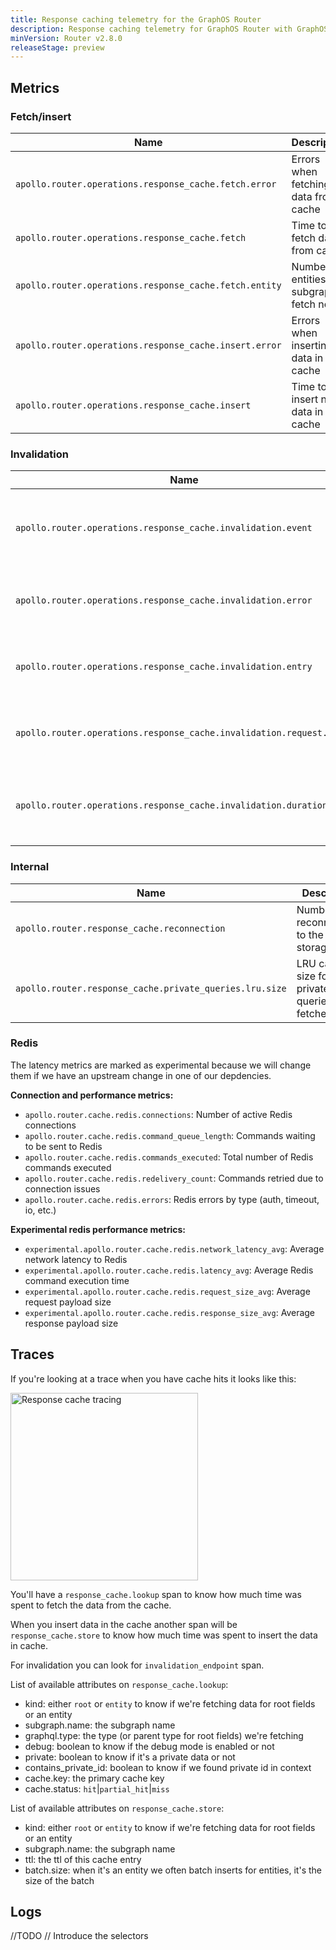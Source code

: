 ```yaml
---
title: Response caching telemetry for the GraphOS Router
description: Response caching telemetry for GraphOS Router with GraphOS Enterprise.
minVersion: Router v2.8.0
releaseStage: preview
---
```


## Metrics

### Fetch/insert

| Name | Description | Unit |
| --- | --- | --- |
| `apollo.router.operations.response_cache.fetch.error` | Errors when fetching data from cache | `{error}` |
| `apollo.router.operations.response_cache.fetch` | Time to fetch data from cache | `s` |
| `apollo.router.operations.response_cache.fetch.entity` | Number of entities per subgraph fetch node | `{entity}` |
| `apollo.router.operations.response_cache.insert.error` | Errors when inserting data in cache | `{error}` |
| `apollo.router.operations.response_cache.insert` | Time to insert new data in cache | `s` |

### Invalidation

| Name | Description | Unit |
| --- | --- | --- |
| `apollo.router.operations.response_cache.invalidation.event` | Response cache received a batch of invalidation requests | `{request}` |
| `apollo.router.operations.response_cache.invalidation.error` | Errors when invalidating data in cache | `{error}` |
| `apollo.router.operations.response_cache.invalidation.entry` | Response cache counter for invalidated entries | `{entry}` |
| `apollo.router.operations.response_cache.invalidation.request.entry` | Number of invalidated entries per invalidation request. | `{entry}` |
| `apollo.router.operations.response_cache.invalidation.duration` | Duration of the invalidation event execution, in seconds. | `s` |

### Internal
| Name | Description | Unit |
| --- | --- | --- |
| `apollo.router.response_cache.reconnection` | Number of reconnections to the cache storage | `{retry}` |
| `apollo.router.response_cache.private_queries.lru.size` | LRU cache size for private queries fetched | `{query}` |


### Redis
The latency metrics are marked as experimental because we will change them if we have an upstream change in one of our depdencies.

**Connection and performance metrics:**
  - `apollo.router.cache.redis.connections`: Number of active Redis connections
  - `apollo.router.cache.redis.command_queue_length`: Commands waiting to be sent to Redis
  - `apollo.router.cache.redis.commands_executed`: Total number of Redis commands executed
  - `apollo.router.cache.redis.redelivery_count`: Commands retried due to connection issues
  - `apollo.router.cache.redis.errors`: Redis errors by type (auth, timeout, io, etc.)

**Experimental redis performance metrics:**
  - `experimental.apollo.router.cache.redis.network_latency_avg`: Average network latency to Redis
  - `experimental.apollo.router.cache.redis.latency_avg`: Average Redis command execution time
  - `experimental.apollo.router.cache.redis.request_size_avg`: Average request payload size
  - `experimental.apollo.router.cache.redis.response_size_avg`: Average response payload size

## Traces

If you're looking at a trace when you have cache hits it looks like this:

<img
  className="screenshot"
  alt="Response cache tracing"
  src="../../../../images/response-cache/trace.png"
  width="300"
/>

You'll have a `response_cache.lookup` span to know how much time was spent to fetch the data from the cache.

When you insert data in the cache another span will be `response_cache.store` to know how much time was spent to insert the data in cache.

For invalidation you can look for `invalidation_endpoint` span.

List of available attributes on `response_cache.lookup`:
+ kind: either `root` or `entity` to know if we're fetching data for root fields or an entity
+ subgraph.name: the subgraph name
+ graphql.type: the type (or parent type for root fields) we're fetching
+ debug: boolean to know if the debug mode is enabled or not
+ private: boolean to know if it's a private data or not
+ contains_private_id: boolean to know if we found private id in context
+ cache.key: the primary cache key
+ cache.status: `hit`|`partial_hit`|`miss`


List of available attributes on `response_cache.store`:
+ kind: either `root` or `entity` to know if we're fetching data for root fields or an entity
+ subgraph.name: the subgraph name
+ ttl: the ttl of this cache entry
+ batch.size: when it's an entity we often batch inserts for entities, it's the size of the batch

## Logs

//TODO
// Introduce the selectors
